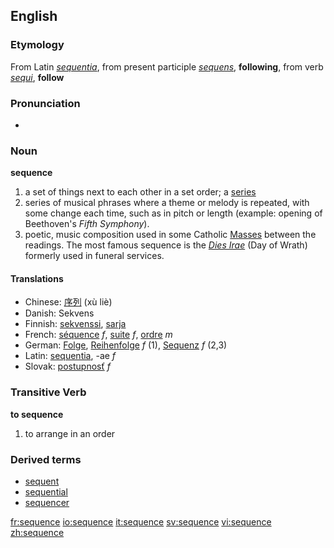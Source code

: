==English==

===Etymology===
From Latin ''[[sequentia]]'', from present participle ''[[sequens]]'', '''following''', from verb ''[[sequi]]'', '''follow'''

===Pronunciation===
* {{IPA|/sɛk.ʃən̩/}}

===Noun===
'''sequence'''
#a set of things next to each other in a set order; a [[series]]
# series of musical phrases where a theme or melody is repeated, with some change each time, such as in pitch or length (example: opening of Beethoven's ''Fifth Symphony'').
# poetic, music composition used in some Catholic [[Mass]]es between the readings.  The most famous sequence is the ''[[Dies Irae]]'' (Day of Wrath) formerly used in funeral services.

====Translations====
*Chinese: [[序列]] (xù liè)
*Danish: Sekvens
*Finnish: [[sekvenssi]], [[sarja]]
*French: [[séquence]] ''f'', [[suite]] ''f'', [[ordre]] ''m''
*German: [[Folge]], [[Reihenfolge]] ''f'' (1), [[Sequenz]] ''f'' (2,3)
*Latin: [[sequentia]], -ae ''f''
*Slovak: [[postupnosť]] ''f''

===Transitive Verb===
'''to sequence'''
#to arrange in an order

===Derived terms===
*[[sequent]]
*[[sequential]]
*[[sequencer]]

[[fr:sequence]]
[[io:sequence]]
[[it:sequence]]
[[sv:sequence]]
[[vi:sequence]]
[[zh:sequence]]
